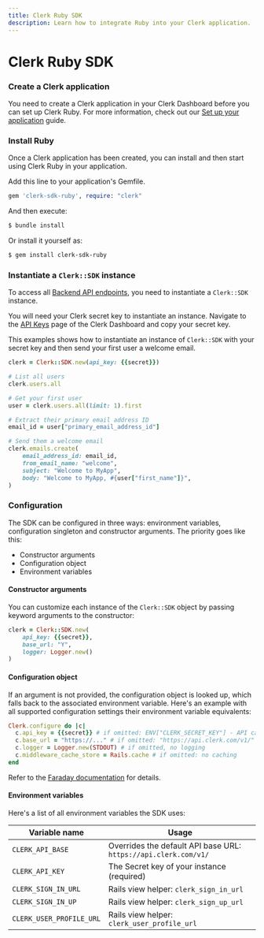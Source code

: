 ```yaml
---
title: Clerk Ruby SDK
description: Learn how to integrate Ruby into your Clerk application.
---
```


# Clerk Ruby SDK

<Steps>

### Create a Clerk application 

You need to create a Clerk application in your Clerk Dashboard before you can set up Clerk Ruby. For more information, check out our [Set up your application](/docs/quickstarts/setup-clerk) guide.

### Install Ruby

Once a Clerk application has been created, you can install and then start using Clerk Ruby in your application.

Add this line to your application's Gemfile.

```ruby
gem 'clerk-sdk-ruby', require: "clerk"
```

And then execute:

```sh filename="terminal"
$ bundle install
```

Or install it yourself as:

```sh filename="terminal"
$ gem install clerk-sdk-ruby
```

### Instantiate a `Clerk::SDK` instance

To access all [Backend API endpoints](https://clerk.com/docs/reference/backend-api), you need to instantiate a `Clerk::SDK` instance.

You will need your Clerk secret key to instantiate an instance. Navigate to the [API Keys](https://dashboard.clerk.com/last-active?path=api-keys) page of the Clerk Dashboard and copy your secret key.

This examples shows how to instantiate an instance of `Clerk::SDK` with your secret key and then send your first user a welcome email.

<InjectKeys>

```ruby
clerk = Clerk::SDK.new(api_key: {{secret}})

# List all users
clerk.users.all

# Get your first user
user = clerk.users.all(limit: 1).first

# Extract their primary email address ID
email_id = user["primary_email_address_id"]

# Send them a welcome email
clerk.emails.create(
    email_address_id: email_id,
    from_email_name: "welcome",
    subject: "Welcome to MyApp",
    body: "Welcome to MyApp, #{user["first_name"]}",
)
```

</InjectKeys>

### Configuration

The SDK can be configured in three ways: environment variables, configuration singleton and constructor arguments. The priority goes like this:

- Constructor arguments
- Configuration object
- Environment variables

#### Constructor arguments

You can customize each instance of the `Clerk::SDK` object by passing keyword arguments to the constructor:

<InjectKeys>

```ruby
clerk = Clerk::SDK.new(
    api_key: {{secret}},
    base_url: "Y",
    logger: Logger.new()
)
```

#### Configuration object

If an argument is not provided, the configuration object is looked up, which falls back to the associated environment variable. Here's an example with all supported configuration settings their environment variable equivalents:

<InjectKeys>

```ruby
Clerk.configure do |c|
  c.api_key = {{secret}} # if omitted: ENV["CLERK_SECRET_KEY"] - API calls will fail if unset
  c.base_url = "https://..." # if omitted: "https://api.clerk.com/v1/"
  c.logger = Logger.new(STDOUT) # if omitted, no logging
  c.middleware_cache_store = Rails.cache # if omitted: no caching
end
```

</InjectKeys>

</InjectKeys>

Refer to the [Faraday documentation](https://lostisland.github.io/faraday/#/) for details.

#### Environment variables

Here's a list of all environment variables the SDK uses:

| Variable name | Usage |
| --- | --- |
| `CLERK_API_BASE` | Overrides the default API base URL: `https://api.clerk.com/v1/` |
| `CLERK_API_KEY` | The Secret key of your instance (required) |
| `CLERK_SIGN_IN_URL` | Rails view helper: `clerk_sign_in_url` |
| `CLERK_SIGN_IN_UP` | Rails view helper: `clerk_sign_up_url` |
| `CLERK_USER_PROFILE_URL` | Rails view helper: `clerk_user_profile_url` |

</Steps>
